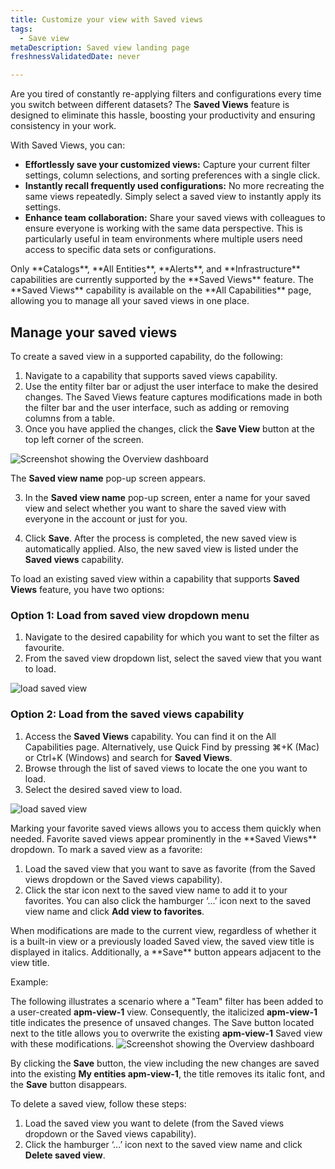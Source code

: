 ```yaml
---
title: Customize your view with Saved views 
tags:
  - Save view
metaDescription: Saved view landing page
freshnessValidatedDate: never

---
```

Are you tired of constantly re-applying filters and configurations every time you switch between different datasets? The **Saved Views** feature is designed to eliminate this hassle, boosting your productivity and ensuring consistency in your work.

With Saved Views, you can:

* **Effortlessly save your customized views:** Capture your current filter settings, column selections, and sorting preferences with a single click.
* **Instantly recall frequently used configurations:** No more recreating the same views repeatedly. Simply select a saved view to instantly apply its settings.
* **Enhance team collaboration:** Share your saved views with colleagues to ensure everyone is working with the same data perspective. This is particularly useful in team environments where multiple users need access to specific data sets or configurations.

<Callout variant="important">
Only **Catalogs**, **All Entities**, **Alerts**, and **Infrastructure** capabilities are currently supported by the **Saved Views** feature. The **Saved Views** capability is available on the **All Capabilities** page, allowing you to manage all your saved views in one place.
</Callout>





## Manage your saved views

<CollapserGroup>
  <Collapser id="create-saved-view" title="Create a saved view">
To create a saved view in a supported capability, do the following:

1. Navigate to a capability that supports saved views capability.
2. Use the entity filter bar or adjust the user interface to make the desired changes. The Saved Views feature captures modifications made in both the filter bar and the user interface, such as adding or removing columns from a table.
3. Once you have applied the changes, click the **Save View** button at the top left corner of the screen.

  <img
    title="Screenshot showing the Overview dashboard"
    alt="Screenshot showing the Overview dashboard"
    src="/images/create-saved-views.webp"
  />

The **Saved view name** pop-up screen appears.

3. In the **Saved view name** pop-up screen, enter a name for your saved view and select whether you want to share the saved view with everyone in the account or just for you.

4. Click **Save**.
    After the process is completed, the new saved view is automatically applied. Also, the new saved view is listed under the **Saved views** capability.
  </Collapser>

  <Collapser id="load-saved-view" title="Load an existing Saved View">


 To load an existing saved view within a capability that supports **Saved Views** feature, you have two options:

 ### Option 1: Load from saved view dropdown menu

1. Navigate to the desired capability for which you want to set the filter as favourite.
2. From the saved view dropdown list, select the saved view that you want to load.

  <img
    title="Load saved view from the capability title dropdown"
    alt="load saved view"
    src="/images/load-saved-view1.webp"
  />

### Option 2: Load from the saved views capability

1. Access the **Saved Views** capability. You can find it on the All Capabilities page.
Alternatively, use Quick Find by pressing ⌘+K (Mac) or Ctrl+K (Windows) and search for **Saved Views**.
2. Browse through the list of saved views to locate the one you want to load.
3. Select the desired saved view to load.

  <img
    title="Load saved view from the saved views capability"
    alt="load saved view"
    src="/images/load-saved-view2.webp"
  />

  </Collapser>

  <Collapser id="favourite-saved-view" title="Mark a saved view as favourite">
Marking your favorite saved views allows you to access them quickly when needed. Favorite saved views appear prominently in the **Saved Views** dropdown. To mark a saved view as a favorite:

1. Load the saved view that you want to save as favorite (from the Saved views dropdown or the Saved views capability).
2. Click the star icon next to the saved view name to add it to your favorites. You can also  click the hamburger ‘...’ icon next to the saved view name and click **Add view to favorites**.

  </Collapser>

  <Collapser id="update-saved-view" title="Update a saved view">
  When modifications are made to the current view, regardless of whether it is a built-in view or a previously loaded Saved view, the saved view title is displayed in italics. Additionally, a **Save** button appears adjacent to the view title.

  Example:

  The following illustrates a scenario where a "Team" filter has been added to a user-created **apm-view-1** view. Consequently, the italicized **apm-view-1** title indicates the presence of unsaved changes. The Save button located next to the title allows you to overwrite the existing **apm-view-1** Saved view with these modifications.
  <img
    title="Screenshot showing the Overview dashboard"
    alt="Screenshot showing the Overview dashboard"
    src="/images/edit-saved-view.webp"
  />

  By clicking the **Save** button, the view including the new changes are saved into the existing **My entities apm-view-1**, the title removes its italic font, and the **Save** button disappears.
  </Collapser>

  <Collapser id="delete-saved-view" title="Delete a saved view">
  To delete a saved view, follow these steps:

1. Load the saved view you want to delete (from the Saved views dropdown or the Saved views capability).
2. Click the hamburger ‘...’ icon next to the saved view name and click **Delete saved view**.
</Collapser>
</CollapserGroup>






